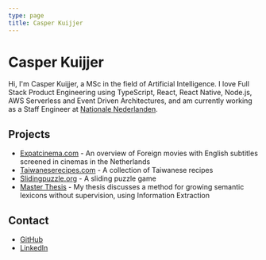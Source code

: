 ```yaml
---
type: page
title: Casper Kuijjer
---
```


# Casper Kuijjer

Hi, I'm Casper Kuijjer, a MSc in the field of Artificial Intelligence. I love Full
Stack Product Engineering using TypeScript, React, React Native, Node.js, AWS Serverless
and Event Driven Architectures, and am currently working as a Staff Engineer
at [Nationale Nederlanden](https://www.nn-group.com/Home.htm).

## Projects

- [Expatcinema.com](https://www.expatcinema.com) - An overview of Foreign movies with English subtitles screened in cinemas in the Netherlands
- [Taiwaneserecipes.com](https://www.taiwaneserecipes.com) - A collection of Taiwanese recipes
- [Slidingpuzzle.org](https://www.slidingpuzzle.org) - A sliding puzzle game
- [Master Thesis](/msc-thesis) - My thesis discusses a method for growing semantic lexicons without supervision, using Information Extraction







## Contact

- [GitHub](https://www.github.com/ckuijjer)
- [LinkedIn](https://www.linkedin.com/in/ckuijjer/)